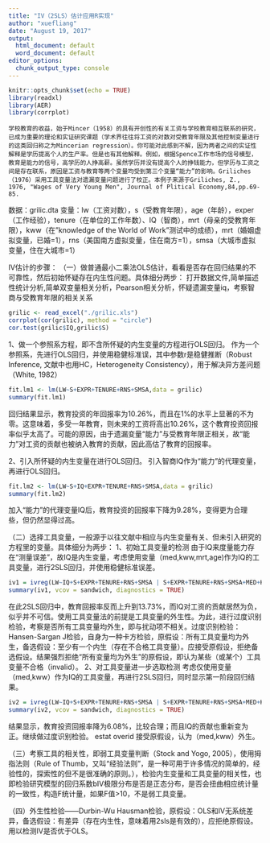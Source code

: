 ```yaml
---
title: "IV（2SLS）估计应用R实现"
author: "xuefliang"
date: "August 19, 2017"
output:
  html_document: default
  word_document: default
editor_options: 
  chunk_output_type: console
---
```


```r
knitr::opts_chunk$set(echo = TRUE)
library(readxl)
library(AER)
library(corrplot) 
```

    学校教育的收益，始于Mincer（1958）的具有开创性的有关工资与学校教育相互联系的研究，已成为重要的理论和实证研究课题（学术界往往将工资的对数对受教育年限及其他控制变量进行的这类回归称之为Mincerian regression）。你可能对此感到不解，因为两者之间的实证性解释是学历提高个人的生产率。但是也有其他解释。例如，根据Spence工作市场的信号模型，教育是能力的信号，高学历的人挣高薪。虽然学历并没有提高个人的挣钱能力，但学历与工资之间是存在联系，原因是工资与教育等两个变量均受到第三个变量“能力”的影响。Griliches（1976）采用工具变量法对遗漏变量问题进行了校正。本例子来源于Griliches, Z., 1976, "Wages of Very Young Men", Journal of Plitical Economy,84,pp.69-85.

数据：grilic.dta
变量：lw（工资对数），s（受教育年限），age（年龄），exper（工作经验），tenure（在单位的工作年数）、IQ（智商），mrt（母亲的受教育年限），kww（在"knowledge of the World of Work"测试中的成绩），mrt（婚姻虚拟变量，已婚=1），rns（美国南方虚拟变量，住在南方=1），smsa（大城市虚拟变量，住在大城市=1）

IV估计的步骤：
（一）做普通最小二乘法OLS估计，看看是否存在回归结果的不可靠性，然后初始怀疑存在内生性问题。具体细分两步：
打开数据文件,简单描述性统计分析,简单双变量相关分析，Pearson相关分析，怀疑遗漏变量iq，考察智商与受教育年限的相关关系
```r
grilic <- read_excel("./grilic.xls")
corrplot(cor(grilic), method = "circle")
cor.test(grilic$IQ,grilic$S)
```
1、做一个参照系方程，即不含所怀疑的内生变量的方程进行OLS回归。
作为一个参照系，先进行OLS回归，并使用稳健标准误，其中参数r是稳健推断（Robust Inference, 文献中也用HC，Heterogeneity Consistency），用于解决异方差问题（White, 1982）
```r
fit.lm1 <- lm(LW~S+EXPR+TENURE+RNS+SMSA,data = grilic)
summary(fit.lm1)
```

回归结果显示，教育投资的年回报率为10.26%，而且在1%的水平上显著的不为零。这意味着，多受一年教育，则未来的工资将高出10.26%，这个教育投资回报率似乎太高了。可能的原因，由于遗漏变量“能力”与受教育年限正相关，故“能力”对工资的贡献也被纳入教育的贡献，因此高估了教育的回报率。

2、引入所怀疑的内生变量在进行OLS回归。
引入智商IQ作为“能力”的代理变量，再进行OLS回归。
```r
fit.lm2 <- lm(LW~S+IQ+EXPR+TENURE+RNS+SMSA,data = grilic)
summary(fit.lm2)
```

加入“能力”的代理变量IQ后，教育投资的回报率下降为9.28%，变得更为合理些，但仍然显得过高。


（二）选择工具变量，一般源于以往文献中相应与内生变量有关、但未引入研究的方程里的变量。具体细分为两步：
1、初始工具变量的检测
由于IQ来度量能力存在“测量误差”，故IQ是内生变量，考虑使用变量（med,kww,mrt,age)作为IQ的工具变量，进行2SLS回归，并使用稳健标准误差。
```r
iv1 = ivreg(LW~IQ+S+EXPR+TENURE+RNS+SMSA | S+EXPR+TENURE+RNS+SMSA+MED+KWW+MRT+AGE,data = grilic)
summary(iv1, vcov = sandwich, diagnostics = TRUE)
```
在此2SLS回归中，教育回报率反而上升到13.73%，而IQ对工资的贡献居然为负，似乎并不可信。使用工具变量法的前提是工具变量的外生性。为此，进行过度识别检验，考察是否所有工具变量均外生，即与扰动项不相关。过度识别检验：Hansen-Sargan J检验，自身为一种卡方检验，原假设：所有工具变量均为外生，备选假设：至少有一个内生（存在不合格工具变量）。应接受原假设，拒绝备选假设。结果强烈拒绝“所有变量均为外生”的原假设，即认为某些（或某个）工具变量不合格（invalid）。
2、对工具变量进一步选取检测
考虑仅使用变量（med,kww）作为IQ的工具变量，再进行2SLS回归，同时显示第一阶段回归结果。
```r
iv2 = ivreg(LW~IQ+S+EXPR+TENURE+RNS+SMSA | S+EXPR+TENURE+RNS+SMSA+MED+KWW,data = grilic)
summary(iv2, vcov = sandwich, diagnostics = TRUE)
```

结果显示，教育投资回报率降为6.08%，比较合理；而且IQ的贡献也重新变为正。继续做过度识别检验。
estat overid
接受原假设，认为（med,kww）外生。

（三）考察工具的相关性，即弱工具变量判断（Stock and Yogo, 2005），使用拇指法则（Rule of Thumb，又叫“经验法则”，是一种可用于许多情况的简单的，经验性的，探索性的但不是很准确的原则。），检验内生变量和工具变量的相关性，也即检验研究模型的回归系数bIV极限分布是否是正态分布，是否会扭曲相应统计量的一致性，构造F统计量，如果F值>10，不是弱工具变量。

（四）外生性检验——Durbin-Wu Hausman检验，原假设：OLS和IV无系统差异，备选假设：有差异（存在内生性，意味着用2sls是有效的），应拒绝原假设。用以检测IV是否优于OLS。